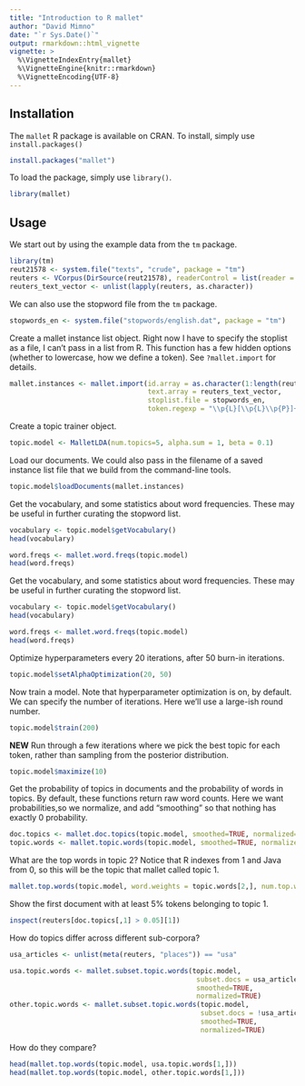 ```yaml
---
title: "Introduction to R mallet"
author: "David Mimno"
date: "`r Sys.Date()`"
output: rmarkdown::html_vignette
vignette: >
  %\VignetteIndexEntry{mallet}
  %\VignetteEngine{knitr::rmarkdown}
  %\VignetteEncoding{UTF-8}
---
```


## Installation

The ```mallet``` R package is available on CRAN. To install, simply use ```install.packages()```

```r
install.packages("mallet")
```

To load the package, simply use ```library()```.

```r
library(mallet)
```


## Usage

We start out by using the example data from the ```tm``` package.

```r
library(tm)
reut21578 <- system.file("texts", "crude", package = "tm")
reuters <- VCorpus(DirSource(reut21578), readerControl = list(reader = readReut21578XMLasPlain))
reuters_text_vector <- unlist(lapply(reuters, as.character))
```

We can also use the stopword file from the ```tm``` package.

```r
stopwords_en <- system.file("stopwords/english.dat", package = "tm")
```

Create a mallet instance list object. Right now I have to specify the stoplist as a file, I can't pass in a list from R.
This function has a few hidden options (whether to lowercase, how we define a token). See ```?mallet.import``` for details.

```r
mallet.instances <- mallet.import(id.array = as.character(1:length(reuters_text_vector)), 
                                  text.array = reuters_text_vector, 
                                  stoplist.file = stopwords_en,
                                  token.regexp = "\\p{L}[\\p{L}\\p{P}]+\\p{L}")
```

Create a topic trainer object.

```r
topic.model <- MalletLDA(num.topics=5, alpha.sum = 1, beta = 0.1)
```

Load our documents. We could also pass in the filename of a saved instance list file that we build from the command-line tools.

```r
topic.model$loadDocuments(mallet.instances)
```

Get the vocabulary, and some statistics about word frequencies. These may be useful in further curating the stopword list.

```r
vocabulary <- topic.model$getVocabulary()
head(vocabulary)

word.freqs <- mallet.word.freqs(topic.model)
head(word.freqs)
```

Get the vocabulary, and some statistics about word frequencies. These may be useful in further curating the stopword list.

```r
vocabulary <- topic.model$getVocabulary()
head(vocabulary)

word.freqs <- mallet.word.freqs(topic.model)
head(word.freqs)
```


Optimize hyperparameters every 20 iterations, after 50 burn-in iterations.

```r
topic.model$setAlphaOptimization(20, 50)
```

Now train a model. Note that hyperparameter optimization is on, by default. We can specify the number of iterations. Here we'll use a large-ish round number.

```r
topic.model$train(200)
```

**NEW** Run through a few iterations where we pick the best topic for each token, rather than sampling from the posterior distribution.

```r
topic.model$maximize(10)
```

Get the probability of topics in documents and the probability of words in topics. By default, these functions return raw word counts. Here we want probabilities,so we normalize, and add "smoothing" so that nothing has exactly 0 probability.

```r
doc.topics <- mallet.doc.topics(topic.model, smoothed=TRUE, normalized=TRUE)
topic.words <- mallet.topic.words(topic.model, smoothed=TRUE, normalized=TRUE)
```

What are the top words in topic 2? Notice that R indexes from 1 and Java from 0, so this will be the topic that mallet called topic 1.

```r
mallet.top.words(topic.model, word.weights = topic.words[2,], num.top.words = 5)
```

Show the first document with at least 5% tokens belonging to topic 1.

```r
inspect(reuters[doc.topics[,1] > 0.05][1])
```

How do topics differ across different sub-corpora?

```r
usa_articles <- unlist(meta(reuters, "places")) == "usa"

usa.topic.words <- mallet.subset.topic.words(topic.model, 
                                              subset.docs = usa_articles,
                                              smoothed=TRUE, 
                                              normalized=TRUE)
other.topic.words <- mallet.subset.topic.words(topic.model, 
                                               subset.docs = !usa_articles,
                                               smoothed=TRUE, 
                                               normalized=TRUE)
```

How do they compare?

```r
head(mallet.top.words(topic.model, usa.topic.words[1,]))
head(mallet.top.words(topic.model, other.topic.words[1,]))
```


